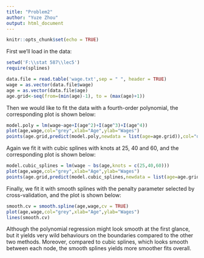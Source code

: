 ---
title: "Problem2"
author: "Yuze Zhou"
output: html_document
---

```{r setup, include=FALSE}
knitr::opts_chunk$set(echo = TRUE)
```

First we'll load in the data:

```{r}
setwd('F:\\stat 587\\lec5')
require(splines)

data.file = read.table('wage.txt',sep = " ", header = TRUE)
wage = as.vector(data.file$wage)
age = as.vector(data.file$age)
age.grid<-seq(from=(min(age)-1), to = (max(age)+1))
```

Then we would like to fit the data with a fourth-order polynomial, the corresponding plot is shown below:

```{r}
model.poly = lm(wage~age+I(age^2)+I(age^3)+I(age^4))
plot(age,wage,col="grey",xlab="Age",ylab="Wages")
points(age.grid,predict(model.poly,newdata = list(age=age.grid)),col="darkgreen",lwd=2,type="l")

```

Again we fit it with cubic splines with knots at 25, 40 and 60, and the corresponding plot is shown below:

```{r}
model.cubic_splines = lm(wage ~ bs(age,knots = c(25,40,60)))
plot(age,wage,col="grey",xlab="Age",ylab="Wages")
points(age.grid,predict(model.cubic_splines,newdata = list(age=age.grid)),col="darkgreen",lwd=2,type="l")
```

Finally, we fit it with smooth splines with the penalty parameter selected by cross-validation, and the plot is shown below:

```{r}
smooth.cv = smooth.spline(age,wage,cv = TRUE)
plot(age,wage,col="grey",xlab="Age",ylab="Wages")
lines(smooth.cv)
```

Although the polynomial regression might look smooth at the first glance, but it yields very wild behaviours on the boundaries compared to the other two methods. Moreover, compared to cubic splines, which looks smooth between each node, the smooth splines yields more smoother fits overall.
